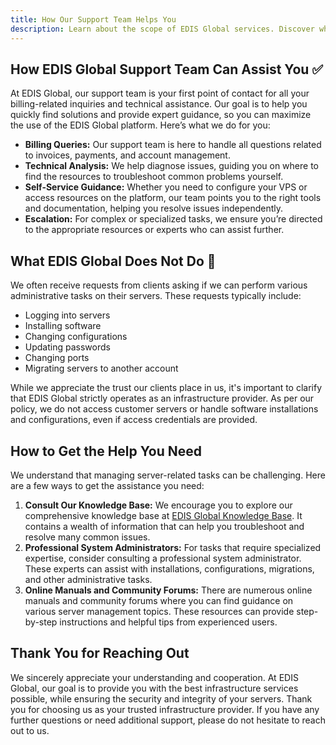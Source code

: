 ```yaml
---
title: How Our Support Team Helps You
description: Learn about the scope of EDIS Global services. Discover what we do, what we don't, and how to get the help you need for administrative tasks.
---
```


## **How EDIS Global Support Team Can Assist You ✅**

At EDIS Global, our support team is your first point of contact for all your billing-related inquiries and technical assistance. Our goal is to help you quickly find solutions and provide expert guidance, so you can maximize the use of the EDIS Global platform. Here’s what we do for you:

- **Billing Queries:** Our support team is here to handle all questions related to invoices, payments, and account management.
- **Technical Analysis:** We help diagnose issues, guiding you on where to find the resources to troubleshoot common problems yourself.
- **Self-Service Guidance:** Whether you need to configure your VPS or access resources on the platform, our team points you to the right tools and documentation, helping you resolve issues independently.
- **Escalation:** For complex or specialized tasks, we ensure you’re directed to the appropriate resources or experts who can assist further.

## What EDIS Global Does Not Do 🚫

We often receive requests from clients asking if we can perform various administrative tasks on their servers. These requests typically include:

- Logging into servers
- Installing software
- Changing configurations
- Updating passwords
- Changing ports
- Migrating servers to another account

While we appreciate the trust our clients place in us, it's important to clarify that EDIS Global strictly operates as an infrastructure provider. As per our policy, we do not access customer servers or handle software installations and configurations, even if access credentials are provided.

## How to Get the Help You Need&#x20;

We understand that managing server-related tasks can be challenging. Here are a few ways to get the assistance you need:

1. **Consult Our Knowledge Base:** We encourage you to explore our comprehensive knowledge base at [EDIS Global Knowledge Base](https://docs.edisglobal.com). It contains a wealth of information that can help you troubleshoot and resolve many common issues.
2. **Professional System Administrators:** For tasks that require specialized expertise, consider consulting a professional system administrator. These experts can assist with installations, configurations, migrations, and other administrative tasks.
3. **Online Manuals and Community Forums:** There are numerous online manuals and community forums where you can find guidance on various server management topics. These resources can provide step-by-step instructions and helpful tips from experienced users.

## Thank You for Reaching Out

We sincerely appreciate your understanding and cooperation. At EDIS Global, our goal is to provide you with the best infrastructure services possible, while ensuring the security and integrity of your servers. Thank you for choosing us as your trusted infrastructure provider. If you have any further questions or need additional support, please do not hesitate to reach out to us.
